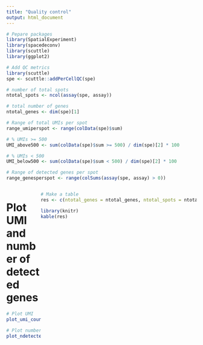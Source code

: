 ```yaml
---
title: "Quality control"
output: html_document
---
```


<style type="text/css">
   .main-container {max-width: 100%;}
   .row {display: flex;}
   .column {flex: 50%;}
</style>

```r
# Pepare packages
library(SpatialExperiment)
library(spacedeconv)
library(scuttle)
library(ggplot2)
```

```r
# Add QC metrics
library(scuttle)
spe <- scuttle::addPerCellQC(spe)
```

```r

# number of total spots
ntotal_spots <- ncol(assay(spe, assay))

# total number of genes
ntotal_genes <- dim(spe)[1]

# Range of total UMIs per spot
range_umiperspot <- range(colData(spe)$sum)

# % UMIs >= 500
UMI_above500 <- sum(colData(spe)$sum >= 500) / dim(spe)[2] * 100

# % UMIs < 500
UMI_below500 <- sum(colData(spe)$sum < 500) / dim(spe)[2] * 100

# Range of detected genes per spot
range_genesperspot <- range(colSums(assay(spe, assay) > 0))
```


<div class = "row">
<div class = "column">
# Plot UMI and number of detected genes
```r
# Plot UMI
plot_umi_count(spe, offset_rotation = T, transform_scale = "log")

# Plot number of detected genes
plot_ndetected_genes(spe, offset_rotation = T, transform_scale = "log")
```
</div>

<div class = "column">

```r
# Make a table
res <- c(ntotal_genes = ntotal_genes, ntotal_spots = ntotal_spots, range_umiperspot = paste0(range_umiperspot[1], "-", range_umiperspot[2]), UMI_above500 = paste0(round(UMI_above500, digits = 3), "%"), UMI_below500 = paste0(round(UMI_below500, digits = 3), "%"), range_genesperspot = paste0(range_genesperspot[1], "-", range_genesperspot[2]))

library(knitr)
kable(res)
```


</div>
</div>
